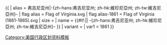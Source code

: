 {{ {{{1<noinclude>|country showdata</noinclude>}}}
| alias = 弗吉尼亚州|-{zh-hans:弗吉尼亚州; zh-hk:維珍尼亞州; zh-tw:維吉尼亞州}-
| flag alias = Flag of Virginia.svg
| flag alias-1861 = Flag of Virginia (1861-1865).svg
| size = {{{size|}}}
| name = {{#if:{{{name|}}}|{{{name|}}}| -{zh-hans:弗吉尼亚州; zh-hk:維珍尼亞州; zh-tw:維吉尼亞州}- }}
| variant = {{{variant|}}}
<noinclude>
| var1 = 1861
</noinclude>
}}<noinclude>
[[Category:美国行政区划资料模板]]
</noinclude>